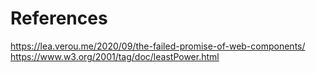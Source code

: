# References
https://lea.verou.me/2020/09/the-failed-promise-of-web-components/
https://www.w3.org/2001/tag/doc/leastPower.html
